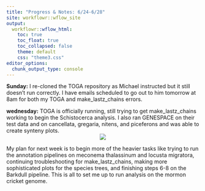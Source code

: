 ```yaml
---
title: "Progress & Notes: 6/24-6/28"
site: workflowr::wflow_site
output:
  workflowr::wflow_html:
    toc: true
    toc_float: true
    toc_collapsed: false
    theme: default
    css: "theme3.css"
editor_options:
  chunk_output_type: console
---
```


**Sunday:** I re-cloned the TOGA repository as Michael instructed but it still doesn't run correctly. I have emails scheduled to go out to him tomorrow at 8am for both my TOGA and make_lastz_chains errors.

**wednesday:** TOGA is officially running, still trying to get make_lastz_chains working to begin the Schistocerca analysis. I also ran GENESPACE on their test data and on cancellata, gregaria, nitens, and piceferons and was able to create synteny plots.
<center>
![](assets/synteny-plot-trial.png)
</center>

My plan for next week is to begin more of the heavier tasks like trying to run the annotation pipelines on  meconema thalassinum and locusta migratora, continuing troubleshooting for make_lastz_chains, making more sophisticated plots for the species trees, and finishing steps 6-8 on the Barkdull pipeline. This is all to set me up to run analysis on the mormon cricket genome.
